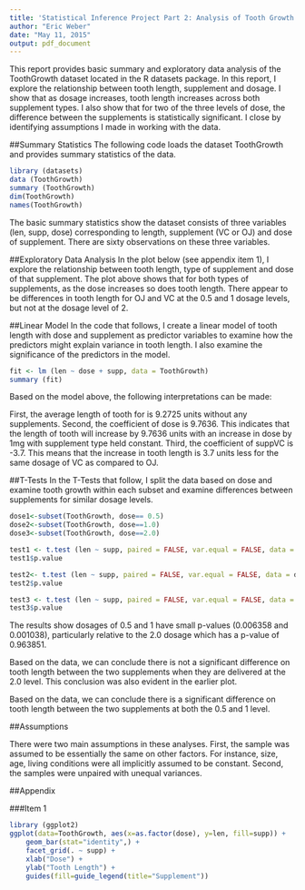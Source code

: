```yaml
---
title: 'Statistical Inference Project Part 2: Analysis of Tooth Growth Data'
author: "Eric Weber"
date: "May 11, 2015"
output: pdf_document
---
```

This report provides basic summary and exploratory data analysis of the ToothGrowth dataset located in the R datasets package. In this report, I explore the relationship between tooth length, supplement and dosage. I show that as dosage increases, tooth length increases across both supplement types. I also show that for two of the three levels of dose, the difference between the supplements is statistically significant. I close by identifying assumptions I made in working with the data. 

##Summary Statistics
The following code loads the dataset ToothGrowth and provides summary statistics of the data.
```r
library (datasets)
data (ToothGrowth)
summary (ToothGrowth)
dim(ToothGrowth)
names(ToothGrowth)
```

The basic summary statistics show the dataset consists of three variables (len, supp, dose) corresponding to length, supplement (VC or OJ) and dose of supplement. There are sixty observations on these three variables. 

##Exploratory Data Analysis
In the plot below (see appendix item 1), I explore the relationship between tooth length, type of supplement and dose of that supplement. The plot above shows that for both types of supplements, as the dose increases so does tooth length. There appear to be differences in tooth length for OJ and VC at the 0.5 and 1 dosage levels, but not at the dosage level of 2. 

##Linear Model
In the code that follows, I create a linear model of tooth length with dose and supplement as predictor variables to examine how the predictors might explain variance in tooth length. I also examine the significance of the predictors in the model.
```r
fit <- lm (len ~ dose + supp, data = ToothGrowth)
summary (fit)
```
Based on the model above, the following interpretations can be made:

First, the average length of tooth for is 9.2725 units without any supplements. Second, the coefficient of dose is 9.7636. This indicates that the length of tooth will increase by 9.7636 units with an increase in dose by 1mg with supplement type held constant. Third, the coefficient of suppVC is -3.7. This means that the increase in tooth length is 3.7 units less for the same dosage of VC as compared to OJ.

##T-Tests
In the T-Tests that follow, I split the data based on dose and examine tooth growth within each subset and examine differences between supplements for similar dosage levels. 

```r
dose1<-subset(ToothGrowth, dose== 0.5)
dose2<-subset(ToothGrowth, dose==1.0)
dose3<-subset(ToothGrowth, dose==2.0)

test1 <- t.test (len ~ supp, paired = FALSE, var.equal = FALSE, data = dose1)
test1$p.value

test2<- t.test (len ~ supp, paired = FALSE, var.equal = FALSE, data = dose2)
test2$p.value

test3 <- t.test (len ~ supp, paired = FALSE, var.equal = FALSE, data = dose3)
test3$p.value
```
The results show dosages of 0.5 and 1 have small p-values (0.006358 and 0.001038), particularly relative to the 2.0 dosage which has a p-value of 0.963851.

Based on the data, we can conclude there is not a significant difference on tooth length between the two supplements when they are delivered at the 2.0 level. This conclusion was also evident in the earlier plot.

Based on the data, we can conclude there is a significant difference on tooth length between the two supplements at both the 0.5 and 1 level.

##Assumptions

There were two main assumptions in these analyses. First, the sample was assumed to be essentially the same on other factors. For instance, size, age, living conditions were all implicitly assumed to be constant. Second, the samples were unpaired with unequal variances. 

##Appendix

###Item 1
```r
library (ggplot2)
ggplot(data=ToothGrowth, aes(x=as.factor(dose), y=len, fill=supp)) +
    geom_bar(stat="identity",) +
    facet_grid(. ~ supp) +
    xlab("Dose") +
    ylab("Tooth Length") +
    guides(fill=guide_legend(title="Supplement"))
```
